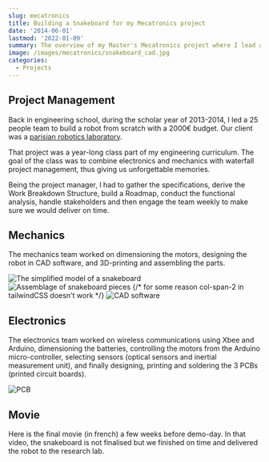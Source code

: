 ```yaml
---
slug: mecatronics
title: Building a Snakeboard for my Mecatronics project
date: '2014-06-01'
lastmod: '2022-01-09'
summary: The overview of my Master's Mecatronics project where I lead a 25 people team in design and fabrication of a snakeboard robot.
image: /images/mecatronics/snakeboard_cad.jpg
categories:
  - Projects
---
```


## Project Management

Back in engineering school, during the scholar year of 2013-2014, I led a 25 people team to build a robot from scratch with a 2000€ budget. Our client was a [parisian robotics laboratory](http://www.isir.upmc.fr/index.php?op=view_page&id=2&menuid=1&old=N&lang=en).

That project was a year-long class part of my engineering curriculum. The goal of the class was to combine electronics and mechanics with waterfall project management, thus giving us unforgettable memories.

Being the project manager, I had to gather the specifications, derive the Work Breakdown Structure, build a Roadmap, conduct the functional analysis, handle stakeholders and then engage the team weekly to make sure we would deliver on time.

## Mechanics

The mechanics team worked on dimensioning the motors, designing the robot in CAD software, and 3D-printing and assembling the parts.

<div className="grid grid-cols-2 gap-x-4">
  <img src="/images/mecatronics/snakeboard_model.png" alt="The simplified model of a snakeboard" className="h-12"/>
  <img src="/images/mecatronics/snakeboard_assemblage.jpg" alt="Assemblage of snakeboard pieces" className="h-12"/>
  {/* for some reason col-span-2 in tailwindCSS doesn't work */}
  <img src="/images/mecatronics/snakeboard_cad.jpg" alt="CAD software" className="h-12" style={{'grid-column': "span 2 / span 2"}}/>
</div>

## Electronics

The electronics team worked on wireless communications using Xbee and Arduino, dimensioning the batteries, controlling the motors from the Arduino micro-controller, selecting sensors (optical sensors and inertial measurement unit), and finally designing, printing and soldering the 3 PCBs (printed circuit boards).

![PCB](/images/mecatronics/snakeboard_electronics.jpg)

## Movie

Here is the final movie (in french) a few weeks before demo-day. In that video, the snakeboard is not finalised but we finished on time and delivered the robot to the research lab.

<YoutubeEmbed embedId="PJ_oETjYZow"/>
